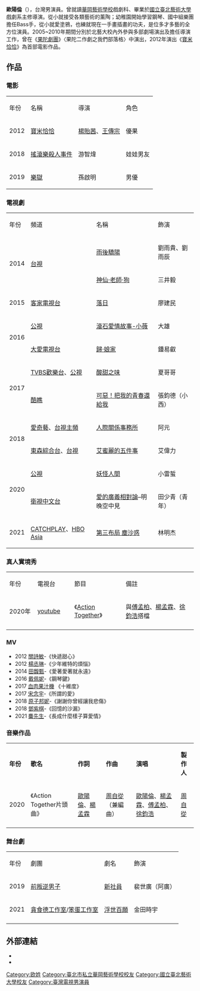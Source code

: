 {{藝人
| 姓名 = 歐陽倫
| 本名 = 歐陽倫
| 類型 = 男演員
| 圖片 = 
| 圖片尺寸 = 
| 圖片簡介 = 
| 英文名 = Oreo
| 羅馬拼音 = OuYang Lun
| 國籍 = {{ROC}}
| 出生日期 = {{birth_date_and_age|1985|10|7}}
| 出生地點 = {{TWN}}[[臺北|臺北]]
| 教育程度 = [[華岡藝術學校|華岡藝術學校]]戲劇科<BR>[[國立臺北藝術大學|國立臺北藝術大學]]戲劇系主修導演
| 職業 = 演員
| 語言 = [[中華民國國語|國語]]、[[臺灣話|台語]]
| 配偶 = {{marriage|[[林子熙|林子熙]]|2020年5月23日}}
| 經紀公司 = [https://www.facebook.com/%E9%BD%8A%E5%BF%83%E5%A8%9B%E6%A8%82-611864135619279/?fref=ts 齊心娛樂]
| imdb = 4900184
}}

'''歐陽倫'''（{{bd|1985年|10月7日}}），台灣男演員。曾就讀[[臺北市私立華岡藝術學校|華岡藝術學校]]戲劇科、畢業於[[國立臺北藝術大學|國立臺北藝術大學]]戲劇系主修導演。從小就接受各類藝術的薰陶；幼稚園開始學習鋼琴、國中組樂團擔任Bass手，從小就愛塗鴉，也練就現在一手畫插畫的功夫，是位多才多藝的全方位演員。2005~2010年期間分別於北藝大校內外參與多部劇場演出及擔任導演工作，曾在《[[果陀劇場|果陀劇團]]》〈果陀二作劇之我們部落格〉中演出，2012年演出《[[寶米恰恰|寶米恰恰]]》為首部電影作品。

== 作品 ==
=== 電影 ===
{|class="wikitable"
|-style="background:skyblue;color:black;font-weight:bold;text-align:center;"
|年份||名稱||導演||角色
|-
|2012||[[寶米恰恰|寶米恰恰]]||[[楊貽茜|楊貽茜]]、[[王傳宗|王傳宗]]||優果
|-
|2018
|[[搖滾樂殺人事件|搖滾樂殺人事件]]
|游智煒
|娃娃男友
|-
|2019
|[[樂獄|樂獄]]
|孫啟明
|男優
|}

=== 電視劇 ===
{| class="wikitable"
|-style="background:skyblue;color:black;font-weight:bold;text-align:center;"
| 年份 || 頻道 || 名稱 || 飾演
|-
| rowspan=2|2014 || rowspan="2" | [[臺灣電視公司|台視]] || [[雨後驕陽|雨後驕陽]] || 劉雨貴、劉雨辰
|-
|[[神仙·老師·狗|神仙·老師·狗]] || 三井毅
|-
| 2015 || [[客家電視台|客家電視台]] ||[[落日_(電視劇)|落日]] || 廖建民
|-
| rowspan="2" | 2016 || [[公視主頻|公視]] || [[滾石愛情故事|滾石愛情故事-小薇]] ||大雄
|-
|[[大愛電視台|大愛電視台]] || [[歸·娘家|歸·娘家]] ||鍾易叡
|-
| rowspan=2| 2017
|[[TVBS歡樂台|TVBS歡樂台]]、[[公視主頻|公視]]
|[[酸甜之味|酸甜之味]]
|夏哥哥
|-
| [[酷瞧|酷瞧]]||[[可惡！把我的青春還給我|可惡！把我的青春還給我]]
|張鈞德（小西）
|-
| rowspan="2" | 2018 || [[愛奇藝|愛奇藝]]、[[台視主頻|台視主頻]] || [[人際關係事務所|人際關係事務所]] ||阿元
|-
|[[東森綜合台|東森綜合台]]、[[台視|台視]]||[[艾蜜麗的五件事|艾蜜麗的五件事]]||艾偉力
|-
| rowspan=2|2020 || [[公視|公視]] || [[妖怪人間_(電視劇)|妖怪人間]] || 小雷蜇
|-
| [[衛視中文台|衛視中文台]] || [[愛的廣義相對論|愛的廣義相對論]]–明晚空中見 || 田少青（青年）
|-
| rowspan=1|2021 || [[威望國際|CATCHPLAY]]、[[HBO_Asia|HBO Asia]] || [[第三布局_塵沙惑|第三布局 塵沙惑]] || 林明杰
|}

=== 真人實境秀 ===
{|class="wikitable" width="100%"
|- style="background:skyblue;color:black;font-weight:bold;text-align:center;"
|style="width:5%"|年份||style="width:6%"|電視台||style="width:13%"|節目||style="width:22%"|備註
|-
|2020年||[[youtube|youtube]]|| 《[[Action_Together|Action Together]]》 || 與[[傅孟柏|傅孟柏]]、[[楊孟霖|楊孟霖]]、[[徐鈞浩|徐鈞浩]]搭檔 
|-
|}

=== MV ===
*2012 [[關詩敏|關詩敏]]-《快遞甜心》
*2012 [[楊丞琳|楊丞琳]]-《少年維特的煩惱》
*2014 [[田馥甄|田馥甄]]-《愛著愛著就永遠》
*2016 [[戴佩妮|戴佩妮]]-《鋼琴鍵》
*2017 [[血肉果汁機|血肉果汁機]] 《十維度》 
*2017 [[宋念宇|宋念宇]]-《所謂的愛》
*2018 [[原子邦妮|原子邦妮]]-《謝謝你曾經讓我悲傷》
*2018 [[鄧紫棋|鄧紫棋]]-《回憶的沙漏》
*2021 [[麋先生|麋先生]]-《長成什麼樣子算愛情》

===音樂作品===
{| class="wikitable"
|-style="background:skyblue;color:black;font-weight:bold;text-align:center;"
| '''年份''' || '''歌名''' || '''作詞''' || '''作曲''' || '''演唱''' || '''製作人'''
|-
|2020
|《Action Together片頭曲》
|[[歐陽倫_(演員)|歐陽倫]]、[[楊孟霖|楊孟霖]]
|[[周自從|周自從]]（兼編曲）
|[[歐陽倫_(演員)|歐陽倫]]、[[楊孟霖|楊孟霖]]、[[傅孟柏|傅孟柏]]、[[徐鈞浩|徐鈞浩]]
|[[周自從|周自從]]
|-
|}

=== 舞台劇 ===
[[Category:欧姓|Category:欧姓]]
[[Category:臺北市私立華岡藝術學校校友|Category:臺北市私立華岡藝術學校校友]]
[[Category:國立臺北藝術大學校友|Category:國立臺北藝術大學校友]]
[[Category:臺灣電視男演員|Category:臺灣電視男演員]]
{| class="wikitable"
|- style="background:skyblue;color:black;font-weight:bold;text-align:center;"
| 年份 || 劇團 || 劇名
|飾演
|-
|2019 
|[[前叛逆男子|前叛逆男子]]
|[[新社員|新社員]]
|裴世廣（阿廣）
|-
|2021
|[[貪食德工作室|貪食德工作室]]/[[笨蛋工作室|笨蛋工作室]]
|[[浮世百願|浮世百願]]
|金田時宇
|-
|}

==外部連結==
* {{Facebook|OREOxOuYangLun}}
* {{Instagram|oreo1970}}